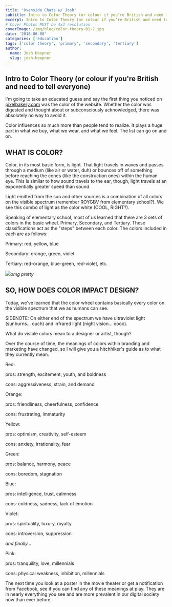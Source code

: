 ```yaml
---
title: 'Ovenside Chats w/ Josh'
subtitle: Intro to Color Theory (or colour if you’re British and need to tell everyone)
excerpt: Intro to Color Theory (or colour if you’re British and need to tell everyone)
# Cover Photos MUST be 4x3 resolution
coverImage: /img/blog/color-theory-01-2.jpg
date: '2018-06-08'
categories: ['education']
tags: ['color theory', 'primary', 'secondary', 'tertiary']
author:
  name: Josh Hoepner
  slug: josh-hoepner
---
```


## Intro to Color Theory (or colour if you're British and need to tell everyone)

I'm going to take an educated guess and say the first thing you noticed on [pixelbakery.com](https://pixelbakery.com/) was the color of the website. Whether the color was digested and thought about or subconsciously acknowledged, there was absolutely no way to avoid it.

Color influences so much more than people tend to realize. It plays a huge part in what we buy, what we wear, and what we feel. The list can go on and on.

## WHAT IS COLOR?

Color, in its most basic form, is light. That light travels in waves and passes through a medium (like air or water, duh) or bounces off of something before reaching the cones (like the construction ones) within the human eye. This is similar to how sound travels to the ear, though, light travels at an exponentially greater speed than sound.

Light emitted from the sun and other sources is a combination of all colors on the visible spectrum (remember ROYGBV from elementary school?). We see this combo of light as the color white (COOL, RIGHT?).

Speaking of elementary school, most of us learned that there are 3 sets of colors in the basic wheel. Primary, Secondary, and Tertiary. These classifications act as the "steps" between each color. The colors included in each are as follows:

Primary: red, yellow, blue

Secondary: orange, green, violet

Tertiary: red-orange, blue-green, red-violet, etc.

![](https://cdn.pixelbakery.com/img/blog/abstract-view-with-inverted-colors-of-the-colorful-holi-celebration-with-powder-splash--512006708-59ed0c8903f4020011dc94b2.webp)_omg pretty_

## SO, HOW DOES COLOR IMPACT DESIGN?

Today, we've learned that the color wheel contains basically every color on the visible spectrum that we as humans can see.

SIDENOTE: On either end of the spectrum we have ultraviolet light (sunburns... ouch) and infrared light (night vision... oooo).

What do visible colors mean to a designer or artist, though?

Over the course of time, the meanings of colors within branding and marketing have changed, so I will give you a hitchhiker's guide as to what they currently mean.

Red:

pros: strength, excitement, youth, and boldness

cons: aggressiveness, strain, and demand

Orange:

pros: friendliness, cheerfulness, confidence

cons: frustrating, immaturity

Yellow:

pros: optimism, creativity, self-esteem

cons: anxiety, irrationality, fear

Green:

pros: balance, harmony, peace

cons: boredom, stagnation

Blue:

pros: intelligence, trust, calmness

cons: coldness, sadness, lack of emotion

Violet:

pros: spirituality, luxury, royalty

cons: introversion, suppression

_and finally..._

Pink:

pros: tranquility, love, millennials

cons: physical weakness, inhibition, millennials

The next time you look at a poster in the movie theater or get a notification from Facebook, see if you can find any of these meanings at play. They are in nearly everything you see and are more prevalent in our digital society now than ever before.

